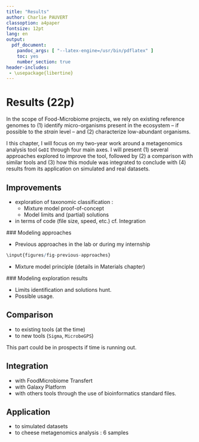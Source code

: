 ```yaml
---
title: "Results"
author: Charlie PAUVERT
classoption: a4paper
fontsize: 12pt
lang: en
output:
  pdf_document:
    pandoc_args: [ "--latex-engine=/usr/bin/pdflatex" ] 
    toc: yes
    number_section: true
header-includes:
 - \usepackage{libertine}
--- 
```


# Results (22p)

In the scope of Food-Microbiome projects, we rely on existing reference genomes to (1) identify micro-organisms present in the ecosystem -- if possible to the *strain* level -- and (2) characterize low-abundant organisms.


I this chapter, I will focus on my two-year work around a metagenomics analysis tool `GeDI` through four main axes.
I will present (1) several approaches explored to improve the tool, followed by (2) a comparison with similar tools and (3) how this module was integrated to conclude with (4) results from its application on simulated and real datasets.


## Improvements

* exploration of taxonomic classification :
	+ Mixture model proof-of-concept
	+ Model limits and (partial) solutions
* in terms of code (file size, speed, etc.) cf. Integration

### Modeling approaches

* Previous approaches in the lab or during my internship

```r
\input{figures/fig-previous-approaches}
```

* Mixture model principle (details in Materials chapter)

### Modeling exploration results

* Limits identification and solutions hunt.
* Possible usage.

## Comparison

* to existing tools (at the time)
* to new tools (`Sigma`, `MicrobeGPS`)

This part could be in prospects if time is running out.

## Integration

* with FoodMicrobiome Transfert
* with Galaxy Platform
* with others tools through the use of bioinformatics standard files.

## Application

* to simulated datasets
* to cheese metagenomics analysis : 6 samples
